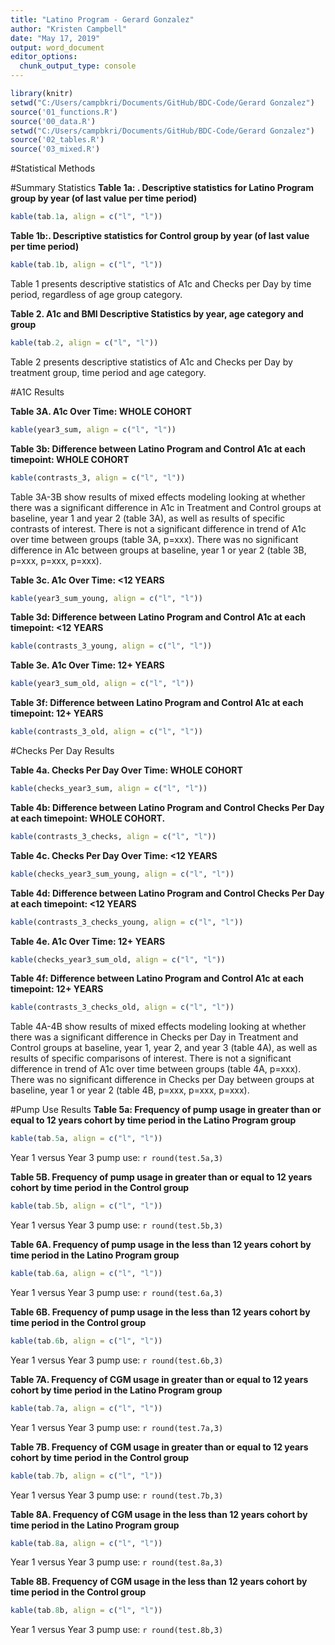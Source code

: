 ```yaml
---
title: "Latino Program - Gerard Gonzalez"
author: "Kristen Campbell"
date: "May 17, 2019"
output: word_document
editor_options: 
  chunk_output_type: console
---
```



```r
library(knitr)
setwd("C:/Users/campbkri/Documents/GitHub/BDC-Code/Gerard Gonzalez")
source('01_functions.R')
source('00_data.R')
setwd("C:/Users/campbkri/Documents/GitHub/BDC-Code/Gerard Gonzalez")
source('02_tables.R')
source('03_mixed.R')

```

#Statistical Methods


#Summary Statistics
**Table 1a: . Descriptive statistics for Latino Program group by year (of last value per time period)**
```r
kable(tab.1a, align = c("l", "l"))
```

**Table 1b:. Descriptive statistics for Control group by year (of last value per time period)**
```r
kable(tab.1b, align = c("l", "l"))
```

Table 1 presents descriptive statistics of A1c and Checks per Day by time period, regardless of age group category.

**Table 2. A1c and BMI Descriptive Statistics by year, age category and group**
```r
kable(tab.2, align = c("l", "l"))
```

Table 2 presents descriptive statistics of A1c and Checks per Day by treatment group, time period and age category. 

#A1C Results

**Table 3A. A1c Over Time: WHOLE COHORT**
```r
kable(year3_sum, align = c("l", "l"))
```

**Table 3b: Difference between Latino Program and Control A1c at each timepoint: WHOLE COHORT**
```r
kable(contrasts_3, align = c("l", "l"))
```


Table 3A-3B show results of mixed effects modeling looking at whether there was a significant difference in A1c in Treatment and Control groups at baseline, year 1 and year 2 (table 3A), as well as results of specific contrasts of interest. There is not a significant difference in trend of A1c over time between groups (table 3A, p=xxx). There was no significant difference in A1c between groups at baseline, year 1 or year 2 (table 3B, p=xxx, p=xxx, p=xxx).

**Table 3c. A1c Over Time: <12 YEARS**
```r
kable(year3_sum_young, align = c("l", "l"))
```

**Table 3d: Difference between Latino Program and Control A1c at each timepoint: <12 YEARS**
```r
kable(contrasts_3_young, align = c("l", "l"))
```

**Table 3e. A1c Over Time: 12+ YEARS**
```r
kable(year3_sum_old, align = c("l", "l"))
```

**Table 3f: Difference between Latino Program and Control A1c at each timepoint: 12+ YEARS**
```r
kable(contrasts_3_old, align = c("l", "l"))
```

#Checks Per Day Results

**Table 4a.  Checks Per Day Over Time: WHOLE COHORT**
```r
kable(checks_year3_sum, align = c("l", "l"))
```

**Table 4b: Difference between Latino Program and Control Checks Per Day at each timepoint: WHOLE COHORT.**
```r
kable(contrasts_3_checks, align = c("l", "l"))
```

**Table 4c. Checks Per Day Over Time: <12 YEARS**
```r
kable(checks_year3_sum_young, align = c("l", "l"))
```

**Table 4d: Difference between Latino Program and Control Checks Per Day at each timepoint: <12 YEARS**
```r
kable(contrasts_3_checks_young, align = c("l", "l"))
```

**Table 4e. A1c Over Time: 12+ YEARS**
```r
kable(checks_year3_sum_old, align = c("l", "l"))
```

**Table 4f: Difference between Latino Program and Control A1c at each timepoint: 12+ YEARS**
```r
kable(contrasts_3_checks_old, align = c("l", "l"))
```


Table 4A-4B show results of mixed effects modeling looking at whether there was a significant difference in Checks per Day in Treatment and Control groups at baseline, year 1, year 2, and year 3 (table 4A), as well as results of specific comparisons of interest. There is not a significant difference in trend of A1c over time between groups (table 4A, p=xxx). There was no significant difference in Checks per Day between groups at baseline, year 1 or year 2 (table 4B, p=xxx, p=xxx, p=xxx).

#Pump Use Results
**Table 5a: Frequency of pump usage in greater than or equal to 12 years cohort by time period in the Latino Program group**
```r
kable(tab.5a, align = c("l", "l"))
```

Year 1 versus Year 3 pump use: `r round(test.5a,3)`

**Table 5B. Frequency of pump usage in greater than or equal to 12 years cohort by time period in the Control group**
```r
kable(tab.5b, align = c("l", "l"))
```

Year 1 versus Year 3 pump use: `r round(test.5b,3)`

**Table 6A. Frequency of pump usage in the less than 12 years cohort by time period in the Latino Program group**
```r
kable(tab.6a, align = c("l", "l"))
```

Year 1 versus Year 3 pump use: `r round(test.6a,3)`

**Table 6B. Frequency of pump usage in the less than 12 years cohort by time period in the Control group **
```r
kable(tab.6b, align = c("l", "l"))
```

Year 1 versus Year 3 pump use: `r round(test.6b,3)`

**Table 7A. Frequency of CGM usage in greater than or equal to 12 years cohort by time period in the Latino Program group**
```r
kable(tab.7a, align = c("l", "l"))
```

Year 1 versus Year 3 pump use: `r round(test.7a,3)`

**Table 7B. Frequency of CGM usage in greater than or equal to 12 years cohort by time period in the Control group**
```r
kable(tab.7b, align = c("l", "l"))
```

Year 1 versus Year 3 pump use: `r round(test.7b,3)`

**Table 8A. Frequency of CGM usage in the less than 12 years cohort by time period in the Latino Program group**
```r
kable(tab.8a, align = c("l", "l"))
```

Year 1 versus Year 3 pump use: `r round(test.8a,3)`

**Table 8B. Frequency of CGM usage in the less than 12 years cohort by time period in the Control group**
```r
kable(tab.8b, align = c("l", "l"))
```

Year 1 versus Year 3 pump use: `r round(test.8b,3)`
